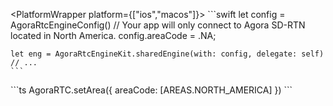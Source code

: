 <PlatformWrapper platform={["ios","macos"]}>
    ```swift
    let config = AgoraRtcEngineConfig()
    // Your app will only connect to Agora SD-RTN located in North America.
    config.areaCode = .NA;

    let eng = AgoraRtcEngineKit.sharedEngine(with: config, delegate: self)
    // ...
    ```
</PlatformWrapper>
<PlatformWrapper platform="react-js">
    ```ts
    AgoraRTC.setArea({
        areaCode: [AREAS.NORTH_AMERICA]
    })
    ```
</PlatformWrapper>